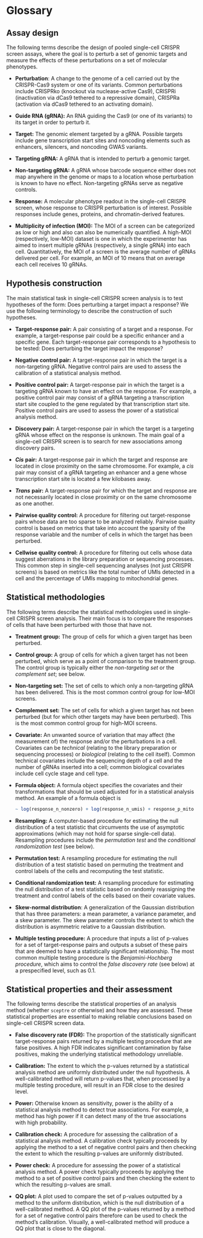 # Glossary {#sec-glossary}

## Assay design

The following terms describe the design of pooled single-cell CRISPR screen assays, where the goal is to perturb a set of genomic targets and measure the effects of these perturbations on a set of molecular phenotypes.

-   **Perturbation**: A change to the genome of a cell carried out by the CRISPR-Cas9 system or one of its variants. Common perturbations include CRISPRko (knockout via nuclease-active Cas9), CRISPRi (inactivation via dCas9 tethered to a repressive domain), CRISPRa (activation via dCas9 tethered to an activating domain).

-   **Guide RNA (gRNA):** An RNA guiding the Cas9 (or one of its variants) to its target in order to perturb it.

-   **Target:** The genomic element targeted by a gRNA. Possible targets include gene transcription start sites and noncoding elements such as enhancers, silencers, and noncoding GWAS variants.

-   **Targeting gRNA:** A gRNA that is intended to perturb a genomic target.

-   **Non-targeting gRNA:** A gRNA whose barcode sequence either does not map anywhere in the genome or maps to a location whose perturbation is known to have no effect. Non-targeting gRNAs serve as negative controls.

-   **Response:** A molecular phenotype readout in the single-cell CRISPR screen, whose response to CRISPR perturbation is of interest. Possible responses include genes, proteins, and chromatin-derived features.

-   **Multiplicity of infection (MOI):** The MOI of a screen can be categorized as low or high and also can also be numerically quantified. A high-MOI (respectively, low-MOI) dataset is one in which the experimenter has aimed to insert multiple gRNAs (respectively, a single gRNA) into each cell. Quantitatively, the MOI of a screen is the average number of gRNAs delivered per cell. For example, an MOI of 10 means that on average each cell receives 10 gRNAs.

## Hypothesis construction

The main statistical task in single-cell CRISPR screen analysis is to test hypotheses of the form: Does perturbing a target impact a response? We use the following terminology to describe the construction of such hypotheses.

<!-- -   **gRNA group:** Two or more gRNAs whose effects one wishes to study together. In particular, one wishes to test whether any gRNA in the group has an effect on a response of interest. Typically, gRNAs with the same target are grouped together. -->

-   **Target-response pair:** A pair consisting of a target and a response. For example, a target-response pair could be a specific enhancer and a specific gene. Each target-response pair corresponds to a hypothesis to be tested: Does perturbing the target impact the response?

-   **Negative control pair:** A target-response pair in which the target is a non-targeting gRNA. Negative control pairs are used to assess the calibration of a statistical analysis method.

-   **Positive control pair:** A target-response pair in which the target is a targeting gRNA known to have an effect on the response. For example, a positive control pair may consist of a gRNA targeting a transcription start site coupled to the gene regulated by that transcription start site. Positive control pairs are used to assess the power of a statistical analysis method.

-   **Discovery pair:** A target-response pair in which the target is a targeting gRNA whose effect on the response is unknown. The main goal of a single-cell CRISPR screen is to search for new associations among discovery pairs.

-   ***Cis*** **pair:** A target-response pair in which the target and response are located in close proximity on the same chromosome. For example, a *cis* pair may consist of a gRNA targeting an enhancer and a gene whose transcription start site is located a few kilobases away.

-   ***Trans*** **pair:** A target-response pair for which the target and response are not necessarily located in close proximity or on the same chromosome as one another.

-   **Pairwise quality control:** A procedure for filtering out target-response pairs whose data are too sparse to be analyzed reliably. Pairwise quality control is based on metrics that take into account the sparsity of the response variable and the number of cells in which the target has been perturbed.

-   **Cellwise quality control:** A procedure for filtering out cells whose data suggest aberrations in the library preparation or sequencing processes. This common step in single-cell sequencing analyses (not just CRISPR screens) is based on metrics like the total number of UMIs detected in a cell and the percentage of UMIs mapping to mitochondrial genes.

## Statistical methodologies

The following terms describe the statistical methodologies used in single-cell CRISPR screen analysis. Their main focus is to compare the responses of cells that have been perturbed with those that have not.

-   **Treatment group:** The group of cells for which a given target has been perturbed.

-   **Control group:** A group of cells for which a given target has not been perturbed, which serve as a point of comparison to the treatment group. The control group is typically either the *non-targeting set* or the *complement set*; see below.

-   **Non-targeting set:** The set of cells to which only a non-targeting gRNA has been delivered. This is the most common control group for low-MOI screens.

-   **Complement set:** The set of cells for which a given target has not been perturbed (but for which other targets may have been perturbed). This is the most common control group for high-MOI screens.

-   **Covariate:** An unwanted source of variation that may affect (the measurement of) the response and/or the perturbations in a cell. Covariates can be *technical* (relating to the library preparation or sequencing processes) or *biological* (relating to the cell itself). Common technical covariates include the sequencing depth of a cell and the number of gRNAs inserted into a cell; common biological covariates include cell cycle stage and cell type.

-   **Formula object:** A formula object specifies the covariates and their transformations that should be used adjusted for in a statistical analysis method. An example of a formula object is

    ```r
    ~ log(response_n_nonzero) + log(response_n_umis) + response_p_mito + batch
    ```

-   **Resampling:** A computer-based procedure for estimating the null distribution of a test statistic that circumvents the use of asymptotic approximations (which may not hold for sparse single-cell data). Resampling procedures include the *permutation test* and the *conditional randomization test* (see below).

-   **Permutation test:** A resampling procedure for estimating the null distribution of a test statistic based on permuting the treatment and control labels of the cells and recomputing the test statistic.

-   **Conditional randomization test:** A resampling procedure for estimating the null distribution of a test statistic based on randomly reassigning the treatment and control labels of the cells based on their covariate values.

-   **Skew-normal distribution**: A generalization of the Gaussian distribution that has three parameters: a mean parameter, a variance parameter, and a skew parameter. The skew parameter controls the extent to which the distribution is asymmetric relative to a Gaussian distribution.

-   **Multiple testing procedure:** A procedure that inputs a list of p-values for a set of target-response pairs and outputs a subset of these pairs that are deemed to have a statistically significant relationship. The most common multiple testing procedure is the *Benjamini-Hochberg procedure*, which aims to control the *false discovery rate* (see below) at a prespecified level, such as 0.1.

## Statistical properties and their assessment

The following terms describe the statistical properties of an analysis method (whether `sceptre` or otherwise) and how they are assessed. These statistical properties are essential to making reliable conclusions based on single-cell CRISPR screen data.

-   **False discovery rate (FDR):** The proportion of the statistically significant target-response pairs returned by a multiple testing procedure that are false positives. A high FDR indicates significant contamination by false positives, making the underlying statistical methodology unreliable.

-   **Calibration:** The extent to which the p-values returned by a statistical analysis method are uniformly distributed under the null hypothesis. A well-calibrated method will return p-values that, when processed by a multiple testing procedure, will result in an FDR close to the desired level.

-   **Power:** Otherwise known as sensitivity, power is the ability of a statistical analysis method to detect true associations. For example, a method has high power if it can detect many of the true associations with high probability.

-   **Calibration check:** A procedure for assessing the calibration of a statistical analysis method. A calibration check typically proceeds by applying the method to a set of negative control pairs and then checking the extent to which the resulting p-values are uniformly distributed.

-   **Power check:** A procedure for assessing the power of a statistical analysis method. A power check typically proceeds by applying the method to a set of positive control pairs and then checking the extent to which the resulting p-values are small.

-   **QQ plot:** A plot used to compare the set of p-values outputted by a method to the uniform distribution, which is the null distribution of a well-calibrated method. A QQ plot of the p-values returned by a method for a set of negative control pairs therefore can be used to check the method's calibration. Visually, a well-calibrated method will produce a QQ plot that is close to the diagonal.
